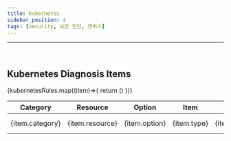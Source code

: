 ```yaml
---
title: Kubernetes
sidebar_position: 4
tags: [security, 보안 진단, 캔버스]
---
```



<hr />
<br />

## Kubernetes Diagnosis Items

<div className={styles.securityTable}>
    <table>
        <thead>
            <tr>
                <th>Category</th>
                <th>Resource</th>
                <th>Option</th>
                <th>Item</th>
                <th>Description</th>
                <th>Risk Level</th>
                <th>ISO27001</th>
                <th>CSAP</th>
                <th>ISMS-P</th>
                <th>Stability Assessment</th>
            </tr>
        </thead>
        <tbody>
            {kubernetesRules.map((item)=>{
                return (<tr>
                            <td>{item.category}</td>
                            <td>{item.resource}</td>
                            <td>{item.option}</td>
                            <td>{item.type}</td>
                            <td>{item.description}</td>
                            <td><div className={styles.tag} data-type={item.risk}>{item.risk.toUpperCase()}</div></td>
                            <td>{item.iso} {iso[item.iso]}</td>
                            <td>{item.csap} {csap[item.csap]}</td>
                            <td>{item.isms} {isms[item.isms]}</td>
                            <td>{item.evaluation} {evaluation[item.evaluation]}</td>
                        </tr>)
            })}
        </tbody>
    </table>
</div>

